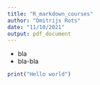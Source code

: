 ```yaml
---
title: "R_markdown_courses"
author: "Dmitrijs Rots"
date: "11/10/2021"
output: pdf_document
---
```

- bla  
- bla-bla 
```r
print("Hello world")
```

